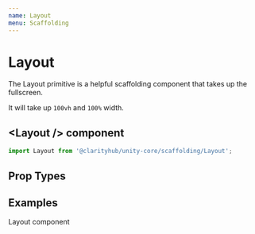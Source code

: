 ```yaml
---
name: Layout
menu: Scaffolding
---
```



# Layout

The Layout primitive is a helpful scaffolding component that takes up the fullscreen.

It will take up `100vh` and `100%` width.

## \<Layout /\> component

```js
import Layout from '@clarityhub/unity-core/scaffolding/Layout';
```

## Prop Types

<PropsTable of={Layout} />

## Examples

<Playground>
	<Layout style={{ border: '1px solid red' }}>
        Layout component
	</Layout>
</Playground>